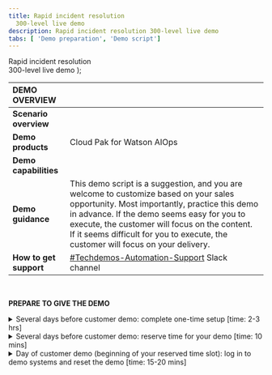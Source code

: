 ```yaml
---
title: Rapid incident resolution
  300-level live demo
description: Rapid incident resolution 300-level live demo
tabs: [ 'Demo preparation', 'Demo script']
---
```


  <span>
    Rapid incident resolution <br/> 300-level live demo
  </span> );

<span id="top"></span>

| DEMO OVERVIEW | |
| :---         | :--- |
| **Scenario overview** |  |
| **Demo products** | Cloud Pak for Watson AIOps |
| **Demo capabilities** |  |
| **Demo guidance** | This demo script is a suggestion, and you are welcome to customize based on your sales opportunity. Most importantly, practice this demo in advance. If the demo seems easy for you to execute, the customer will focus on the content. If it seems difficult for you to execute, the customer will focus on your delivery. |
| **How to get support** | <a href="https://ibm.enterprise.slack.com/app_redirect?channel=techdemos-automation-support" target="_blank" rel="noreferrer">#Techdemos-Automation-Support</a> Slack channel |

<br/>

**PREPARE TO GIVE THE DEMO**

<details>

<summary>Several days before customer demo: complete one-time setup [time: 2-3 hrs]</summary>
<br/>

1.	Register for access to <a href="https://cmc.coc-ibm.com/registration" target="_blank" rel="noreferrer">Center of Competency</a> (CoC)

<br/>

2.	Once you get an email confirming your access credentials, go to CoC's <a href="https://cmc.coc-ibm.com/aiops" target="_blank" rel="noreferrer">Cloud Pak for Watson AIOps cluster page</a>

<br/>

3.	You will be using the **Sabine** cluster. **IMPORTANT**: Watson AIOps is NOT currently multi-tenant. Therefore, only ONE USER can use the environment at a time. Otherwise, you risk overwriting/undoing other users’ demos. YOU MUST RESERVE YOUR TIMESLOT! The reservations are NOT self-enforcing, meaning it’s up to everyone to adhere to only using the demo during the time you’ve reserved and ensuring you finish up prior to the next person’s time slot.

<br/>

4.	Make sure you can access all components of the environment. To do so, you’ll reserve the cluster for self-enablement. You can also use this time to familiarize yourself with the navigation and flow of the demo. Follow the steps below to reserve your time slot:
<br/>
a.	Go to the <a href="https://cmc.coc-ibm.com/calendar/sabine" target="_blank" rel="noreferrer">reservations calendar</a>
<br/>
b.	Make sure your reservation will not interfere with other reservations. All geographies have access to the environment, so be mindful of other time zones. Choosing the weekly calendar view at the top right makes it easy to see the duration of reservations, or you can click on reservations to see details.
<br/>
c.	As a best practice, try not to schedule self-enablement directly after a customer demo reservation. You don’t want to accidentally kick a colleague out of the demo environment if their presentation runs long.
<br/>
d.	Reserve one or two hours, and choose self-enablement in the reservation pop-up. You don’t need any opportunity or revenue details to use the cluster for self-enablement.

<br/>

5.	In the <a href="https://cmc.coc-ibm.com/cluster/sabine" target="_blank" rel="noreferrer">Sabine cluster details</a>, go through the list of systems and test that you can access and log in to them with the provided credentials. Review the demo script to make sure you understand how each component interacts with others, when it gets used in the demo, and how to navigate between them. Refer to the demo script for detailed instructions.
<br/><br/>
a.	For logging into the IBM Automation Hub, use OpenShift as the authentication method.
<br/>
b.	The Slack channel you will use is called #sabine-qotd-reactive

<br/>

**[Go to top](#top)**

</details>

<details>

<summary>Several days before customer demo: reserve time for your demo [time: 10 mins]</summary>
<br/>

1.	Go to the <a href="https://cmc.coc-ibm.com/calendar/sabine" target="_blank" rel="noreferrer">reservations calendar</a>

<br/>

2.	Make sure your reservation will not interfere with other reservations. All geographies have access to the environment, so be mindful of other time zones. Choosing the weekly calendar view at the top right makes it easy to see duration of reservations, or you can click on reservations to see details, including who made the reservation.
<br/>
a.	You may want to send a Slack/email to coordinate reservations, especially in the following cases: Someone has made a reservation for self-education, but you have a customer demo you’d like to give at the same time. Or if you need to reserve the environment directly after another person’s time slot ends, send them a note letting them know, so they can ensure to finish up before your time slot begins.

<br/>

3.	You will need a bit of time to set up prior to giving the demo (e.g., resetting the demo environment). Reserve the environment starting about 15-30 minutes before you actually want to start demo’ing.

<br/>

4.	To reserve your time slot, click on the day you want, and fill in the details in the pop-up menu. Make sure to fill in opportunity number, revenue, etc.

<br/>

**[Go to top](#top)**

</details>

<details>

<summary>Day of customer demo (beginning of your reserved time slot): log in to demo systems and reset the demo [time: 15-20 mins]</summary>
<br/>

1.	Open and log in to the systems listed in the <a href="https://cmc.coc-ibm.com/cluster/sabine" target="_blank" rel="noreferrer">Sabine cluster details</a>. Note: you will not need Grafana, OCP Console, or OCP/OKD Cluster for this demo.

<br/>

2.	It may be helpful to put your browser tabs in the order you’ll use them in the demo:
<br/>
a.	Instana
<br/>
b.	Prometheus
<br/>
c.	ELK
<br/>
d.	Netcool
<br/>
e.	Anomaly generator
<br/>
f.	Slack
<br/>
g.	Automation hub

<br/>

3.	Reset the demo environment by going to Netcool -> Automation -> Runbooks, and click **Ru** on the **Reset Demo** runbook. Click **Start Runbook**. Click **Run** on each automation step, and ensure it is successful. This process takes a minute or two to complete. Make sure you do it prior to getting in front of the customer.

<br/>

4.	Check that the #sabine-qotd-reactive Slack channel is cleared (no story/incident showing)

<br/>

5.	You’re ready to begin your demo! Go to the <a href="https://ibm-garage-tsa.github.io/platinum-demos/300-watson-aiops-rapid-incident-resolution/demo-script/" target="_blank" rel="noreferrer">demo script</a>

<br/>

6.	When you’re done with your demo, run the **Reset Demo** runbook again to reset it for the next person.

<br/>

**[Go to top](#top)**

</details>
